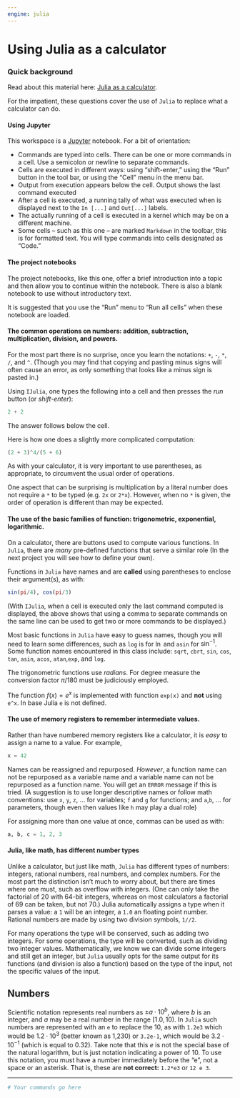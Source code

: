 ```yaml
---
engine: julia
---
```

# Using Julia as a calculator


### Quick background

Read about this material here: [Julia as a calculator](http://mth229.github.io/calculator.html).

For the impatient, these questions cover the use of `Julia` to replace what a calculator can do.

#### Using Jupyter

This workspace is a [Jupyter](https://jupyter.org/) notebook. For a
bit of orientation:

* Commands are typed into cells. There can be one or more commands in a cell. Use a semicolon or newline to separate commands.
* Cells are executed in different ways: using "shift-enter," using the "Run" button in the tool bar, or using the "Cell" menu in the menu bar.
* Output from execution appears below the cell. Output shows the last command executed
* After a cell is executed, a running tally of what was executed when is displayed next to the `In [...]` and `Out[...]` labels.
* The actually running of a cell is executed in a kernel which may be on a different machine.
* Some cells -- such as this one -- are marked `Markdown` in the toolbar, this is for formatted text. You will type commands into cells designated as "Code."

#### The project notebooks

The project notebooks, like this one, offer a brief introduction into a topic and then allow you to continue within the notebook. There is also a blank notebook to use without introductory text.

It is suggested that you use the "Run" menu to "Run all cells" when these notebook are loaded.


#### The common operations on numbers: addition, subtraction,  multiplication, division, and powers.

For the most part there is no surprise, once you learn the notations:
`+`, `-`, `*`, `/`, and `^`. (Though you may find that copying and
pasting minus signs will often cause an error, as only something
that looks like a minus sign is pasted in.)

Using `IJulia`, one types the following into a cell and then presses
the *run* button (or *shift-enter*):

```julia
2 + 2
```

The answer follows below the cell.

Here is how one does a slightly more complicated computation:

```julia
(2 + 3)^4/(5 + 6)
```

As with your calculator, it is very important to use parentheses, as
appropriate, to circumvent the usual order of operations.

One aspect that can be surprising is multiplication by a literal number does not require a `*` to be typed (e.g. `2x` or `2*x`). However, when no `*` is given, the order of operation is different than may be expected.



#### The use of the basic families of function: trigonometric, exponential, logarithmic.

On a calculator, there are buttons used to compute various functions. In `Julia`, there are *many* pre-defined functions that serve a similar role (In the next project you will see how to define your own).

Functions in `Julia` have names and are **called** using parentheses to enclose their argument(s), as with:

```julia
sin(pi/4), cos(pi/3)
```

(With `IJulia`, when a cell is executed only the last command computed
is displayed, the above shows that using a comma to separate commands
	on the same line can be used to get two or more commands to be
displayed.)

Most basic functions in `Julia` have easy to guess names, though you
will need to learn some differences, such as `log` is for $\ln$ and
`asin` for $\sin^{-1}$. Some function names encountered in this class include: `sqrt`, `cbrt`, `sin`, `cos`, `tan`,  `asin`, `acos`, `atan`,`exp`, and `log`.


The trigonometric functions use *radians*. For degree measure the conversion factor $\pi/180$ must be judiciously employed.

The function $f(x) = e^x$ is implemented with function `exp(x)` and **not** using `e^x`. In base Julia `e` is not defined.


#### The use of memory registers to remember intermediate values.

Rather than have numbered memory registers like a calculator, it is *easy* to assign a name to a value. For example,

```julia
x = 42
```

Names can be reassigned and repurposed. *However*, a function name can
not be repurposed as a variable name and a variable name can not be
repurposed as a function name. You will get an `ERROR` message if this
is tried. (A suggestion is to use longer descriptive names or follow
math conventions: use `x`, `y`, `z`, ... for variables; `f` and `g`
for functions; and `a`,`b`, ... for parameters, though even then
values like `h` may play a dual role)


For assigning more than one value at once, commas can be used as with:

```julia
a, b, c = 1, 2, 3
```

#### Julia, like math, has different number types


Unlike a calculator, but just like math, `Julia` has different types of
numbers: integers, rational numbers, real numbers, and complex
numbers. For the most part the distinction isn't much to worry about,
but there are times where one must, such as overflow with
integers. (One can only take the factorial of 20 with 64-bit integers,
whereas on most calculators a factorial of 69 can be taken, but
not 70.) Julia automatically assigns a type when it parses a value: a
`1` will be an integer, a `1.0` an floating point number. Rational
numbers are made by using two division symbols, `1//2`.

For many operations the type will be conserved, such as adding two
integers. For some operations, the type will be converted, such as
dividing two integer values. Mathematically, we know we can divide
some integers and still get an integer, but `Julia` usually opts for
the same output for its functions (and division is also a function)
based on the type of the input, not the specific values of the input.


## Numbers


Scientific notation represents real numbers as $\pm a \cdot 10^b$, where
$b$ is an integer, and $a$ may be a real number in the range $[1.0, 10)$.
In `Julia` such numbers are represented with an `e` to replace
the 10, as with `1.2e3` which would be $1.2 \cdot 10^3$ (better known as 1,230) or
`3.2e-1`, which would be $3.2 \cdot 10^{-1}$ (which is equal to $0.32$). Take note that this $e$ is not the special base of the natural logarithm, but is just notation indicating a power of $10$. To use this notation, you must have a number immediately before the "e", not a space or an asterisk. That is, these are **not correct:** `1.2*e3` or `12 e 3`.

----

```julia
# Your commands go here


```
